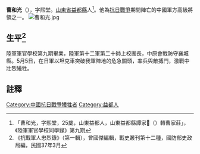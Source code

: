 {{CJK-New-Char|21340|block=B}}
'''曹和光'''（{{bd|？年||1944年|5月|}}），字熙堂。[[山東省|山東省]][[益都縣|益都縣]]人<ref>「曹和光，字熙堂，25歲，山東益都人，山東益都縣譚家𡍀（{{僻字|𡍀|土房}}）轉曹家莊」，《陸軍軍官學校同學錄》第九期</ref>。他為[[抗日戰爭|抗日戰爭]]期間陣亡的中國軍方高級將領之一。
[[File:曹和光.jpg|thumb]]

== 生平<ref>《抗戰軍人忠烈錄》（第一輯），曾國傑編輯，戰史叢刊第十二種，國防部史政局編，民國37年3月</ref> ==
陸軍軍官學校第九期畢業，陸軍第十二軍第二十師上校團長，中原會戰防守襄城縣。5月5日，在日軍以坦克車突破我軍陣地的危急關頭，率兵與敵搏鬥，激戰中壯烈犧牲。
==註釋==
{{reflist}}
[[Category:中國抗日戰爭犧牲者|Category:中國抗日戰爭犧牲者]]
[[Category:益都人|Category:益都人]]